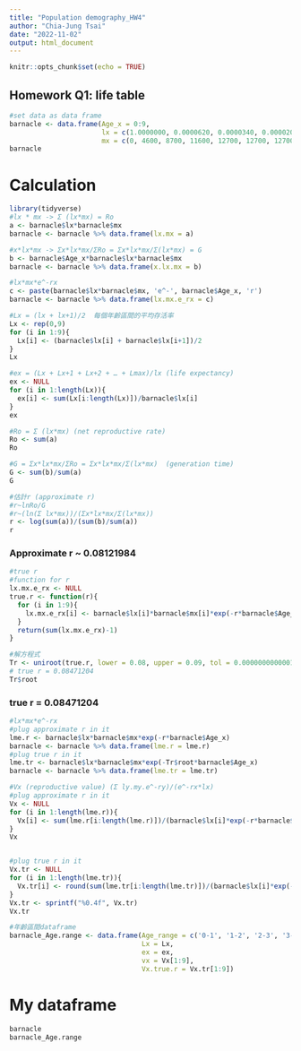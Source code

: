 ```yaml
---
title: "Population demography_HW4"
author: "Chia-Jung Tsai"
date: "2022-11-02"
output: html_document
---
```


```r
knitr::opts_chunk$set(echo = TRUE)
```

## Homework Q1: life table

```r
#set data as data frame
barnacle <- data.frame(Age_x = 0:9,
                       lx = c(1.0000000, 0.0000620, 0.0000340, 0.0000200, 0.0000155, 0.0000110, 0.0000065, 0.0000020, 0.0000020, 0),
                       mx = c(0, 4600, 8700, 11600, 12700, 12700, 12700, 12700, 12700, 0))
barnacle
```


# Calculation
```r
library(tidyverse)
#lx * mx -> Σ (lx*mx) = Ro
a <- barnacle$lx*barnacle$mx
barnacle <- barnacle %>% data.frame(lx.mx = a)
```

```r
#x*lx*mx -> Σx*lx*mx/ΣRo = Σx*lx*mx/Σ(lx*mx) = G
b <- barnacle$Age_x*barnacle$lx*barnacle$mx
barnacle <- barnacle %>% data.frame(x.lx.mx = b)

```

```r
#lx*mx*e^-rx
c <- paste(barnacle$lx*barnacle$mx, 'e^-', barnacle$Age_x, 'r')
barnacle <- barnacle %>% data.frame(lx.mx.e_rx = c)

```

```r
#Lx = (lx + lx+1)/2  每個年齡區間的平均存活率
Lx <- rep(0,9)
for (i in 1:9){
  Lx[i] <- (barnacle$lx[i] + barnacle$lx[i+1])/2
} 
Lx


```

```r
#ex = (Lx + Lx+1 + Lx+2 + … + Lmax)/lx (life expectancy)
ex <- NULL
for (i in 1:length(Lx)){
  ex[i] <- sum(Lx[i:length(Lx)])/barnacle$lx[i]
}
ex

```

```r
#Ro = Σ (lx*mx) (net reproductive rate)
Ro <- sum(a)
Ro

```


```r
#G = Σx*lx*mx/ΣRo = Σx*lx*mx/Σ(lx*mx)  (generation time) 
G <- sum(b)/sum(a)
G
```


```r
#估計r (approximate r)
#r~lnRo/G
#r~(ln(Σ lx*mx))/(Σx*lx*mx/Σ(lx*mx))
r <- log(sum(a))/(sum(b)/sum(a))
r

```
### Approximate r ~ 0.08121984

```r
#true r
#function for r
lx.mx.e_rx <- NULL
true.r <- function(r){
  for (i in 1:9){
    lx.mx.e_rx[i] <- barnacle$lx[i]*barnacle$mx[i]*exp(-r*barnacle$Age_x[i])
  }
  return(sum(lx.mx.e_rx)-1)
}

#解方程式
Tr <- uniroot(true.r, lower = 0.08, upper = 0.09, tol = 0.0000000000001) #tol= accuracy
# true r = 0.08471204
Tr$root
```
### true r = 0.08471204

```r
#lx*mx*e^-rx
#plug approximate r in it
lme.r <- barnacle$lx*barnacle$mx*exp(-r*barnacle$Age_x)
barnacle <- barnacle %>% data.frame(lme.r = lme.r)
#plug true r in it
lme.tr <- barnacle$lx*barnacle$mx*exp(-Tr$root*barnacle$Age_x)
barnacle <- barnacle %>% data.frame(lme.tr = lme.tr)
```

```r
#Vx (reproductive value) (Σ ly.my.e^-ry)/(e^-rx*lx)
#plug approximate r in it
Vx <- NULL
for (i in 1:length(lme.r)){
  Vx[i] <- sum(lme.r[i:length(lme.r)])/(barnacle$lx[i]*exp(-r*barnacle$Age_x[i]))
}
Vx


#plug true r in it
Vx.tr <- NULL
for (i in 1:length(lme.tr)){
  Vx.tr[i] <- round(sum(lme.tr[i:length(lme.tr)])/(barnacle$lx[i]*exp(-Tr$root*barnacle$Age_x[i])), digits = 4)
}
Vx.tr <- sprintf("%0.4f", Vx.tr)
Vx.tr
```


```r
#年齡區間dataframe
barnacle_Age.range <- data.frame(Age_range = c('0-1', '1-2', '2-3', '3-4', '4-5', '5-6', '6-7', '7-8', '8-9'),
                                 Lx = Lx,
                                 ex = ex,
                                 vx = Vx[1:9],
                                 Vx.true.r = Vx.tr[1:9])
```

# My dataframe
```r

barnacle
barnacle_Age.range
```
